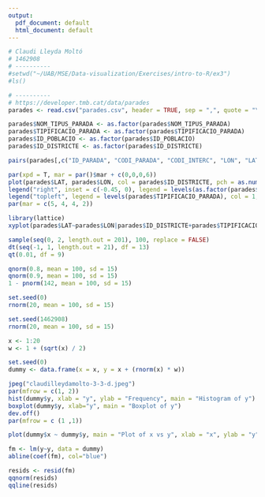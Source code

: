 ```yaml
---
output:
  pdf_document: default
  html_document: default
---
```

```r
# Claudi Lleyda Moltó
# 1462908
# ----------
#setwd("~/UAB/MSE/Data-visualization/Exercises/intro-to-R/ex3")
#ls()

# ----------
# https://developer.tmb.cat/data/parades
parades <- read.csv("parades.csv", header = TRUE, sep = ",", quote = "\"")

parades$NOM_TIPUS_PARADA <- as.factor(parades$NOM_TIPUS_PARADA)
parades$TIPIFICACIO_PARADA <- as.factor(parades$TIPIFICACIO_PARADA)
parades$ID_POBLACIO <- as.factor(parades$ID_POBLACIO)
parades$ID_DISTRICTE <- as.factor(parades$ID_DISTRICTE)

pairs(parades[,c("ID_PARADA", "CODI_PARADA", "CODI_INTERC", "LON", "LAT")])

par(xpd = T, mar = par()$mar + c(0,0,0,6))
plot(parades$LAT, parades$LON, col = parades$ID_DISTRICTE, pch = as.numeric(parades$TIPIFICACIO_PARADA))
legend("right", inset = c(-0.45, 0), legend = levels(as.factor(parades$NOM_DISTRICTE))[2:11], col = as.numeric(parades$ID_DISTRICTE), pch = 15)
legend("topleft", legend = levels(parades$TIPIFICACIO_PARADA), col = 1, pch = 1:length(levels(parades$TIPIFICACIO_PARADA)))
par(mar = c(5, 4, 4, 2))

library(lattice)
xyplot(parades$LAT~parades$LON|parades$ID_DISTRICTE+parades$TIPIFICACIO_PARADA)
```

```r
sample(seq(0, 2, length.out = 201), 100, replace = FALSE)
dt(seq(-1, 1, length.out = 21), df = 13)
qt(0.01, df = 9)

qnorm(0.8, mean = 100, sd = 15)
qnorm(0.9, mean = 100, sd = 15)
1 - pnorm(142, mean = 100, sd = 15)

set.seed(0)
rnorm(20, mean = 100, sd = 15)

set.seed(1462908)
rnorm(20, mean = 100, sd = 15)
```

```r
x <- 1:20
w <- 1 + (sqrt(x) / 2)

set.seed(0)
dummy <- data.frame(x = x, y = x + (rnorm(x) * w))

jpeg("claudilleydamolto-3-3-d.jpeg")
par(mfrow = c(1, 2))
hist(dummy$y, xlab = "y", ylab = "Frequency", main = "Histogram of y")
boxplot(dummy$y, xlab="y", main = "Boxplot of y")
dev.off()
par(mfrow = c (1 ,1))

plot(dummy$x ~ dummy$y, main = "Plot of x vs y", xlab = "x", ylab = "y")

fm <- lm(y~y, data = dummy)
abline(coef(fm), col="blue")

resids <- resid(fm)
qqnorm(resids)
qqline(resids)
```
